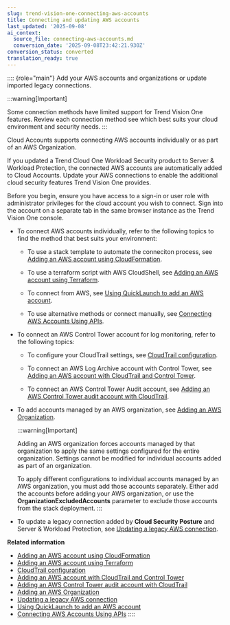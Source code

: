 ```yaml
---
slug: trend-vision-one-connecting-aws-accounts
title: Connecting and updating AWS accounts
last_updated: '2025-09-08'
ai_context:
  source_file: connecting-aws-accounts.md
  conversion_date: '2025-09-08T23:42:21.930Z'
conversion_status: converted
translation_ready: true
---
```


:::: {role="main"}
Add your AWS accounts and organizations or update imported legacy connections.

:::warning[Important]

Some connection methods have limited support for Trend Vision One features. Review each connection method see which best suits your cloud environment and security needs.
:::

Cloud Accounts supports connecting AWS accounts individually or as part of an AWS Organization.

If you updated a Trend Cloud One Workload Security product to Server & Workload Protection, the connected AWS accounts are automatically added to Cloud Accounts. Update your AWS connections to enable the additional cloud security features Trend Vision One provides.

Before you begin, ensure you have access to a sign-in or user role with administrator privileges for the cloud account you wish to connect. Sign into the account on a separate tab in the same browser instance as the Trend Vision One console.

- To connect AWS accounts individually, refer to the following topics to find the method that best suits your environment:

  - To use a stack template to automate the conneciton process, see [Adding an AWS account using CloudFormation](adding-aws-account.mdx).

  - To use a terraform script with AWS CloudShell, see [Adding an AWS account using Terraform](adding-aws-account-using-terraform.mdx).

  - To connect from AWS, see [Using QuickLaunch to add an AWS account](using-quicklaunch-add-aws-account.mdx).

  - To use alternative methods or connect manually, see [Connecting AWS Accounts Using APIs](connecting-aws-accounts-using-apis.mdx).

- To connect an AWS Control Tower account for log monitoring, refer to the following topics:

  - To configure your CloudTrail settings, see [CloudTrail configuration](cloudtrail-configuration.mdx).

  - To connect an AWS Log Archive account with Control Tower, see [Adding an AWS account with CloudTrail and Control Tower](add-cloudtrail-control-tower.mdx).

  - To connect an AWS Control Tower Audit account, see [Adding an AWS Control Tower audit account with CloudTrail](add-aws-control-tower-audit-account.mdx).

- To add accounts managed by an AWS organization, see [Adding an AWS Organization](adding-aws-organizations.mdx).

  :::warning[Important]

  Adding an AWS organization forces accounts managed by that organization to apply the same settings configured for the entire organization. Settings cannot be modified for individual accounts added as part of an organization.

  To apply different configurations to individual accounts managed by an AWS organization, you must add those accounts separately. Either add the accounts before adding your AWS organization, or use the **OrganizationExcludedAccounts** parameter to exclude those accounts from the stack deployment.
  :::

- To update a legacy connection added by **Cloud Security Posture** and Server & Workload Protection, see [Updating a legacy AWS connection](updating-legacy-aws-connection.mdx).

**Related information**

- [Adding an AWS account using CloudFormation](adding-aws-account.md "Add and connect an AWS account to Trend Vision One using a generated stack template to provide security for your cloud assets.")
- [Adding an AWS account using Terraform](adding-aws-account-using-terraform.md "Connect your AWS account using a terraform script to deploy monitoring assets to your account.")
- [CloudTrail configuration](cloudtrail-configuration.md "Configure your CloudTrail settings to provide greater visibility for XDR monitoring.")
- [Adding an AWS account with CloudTrail and Control Tower](add-cloudtrail-control-tower.md "Connect your AWS Log Archive account with AWS CloudTrail and Control Tower configured to allow Trend Vision One to provide security for your multi-account AWS environment.")
- [Adding an AWS Control Tower audit account with CloudTrail](add-aws-control-tower-audit-account.md "Add and connect an AWS audit account with AWS CloudTrail and Control Tower configured to allow Trend Vision One to provide security for your multi-account AWS environment.")
- [Adding an AWS Organization](adding-aws-organizations.md "Quickly add your accounts to Cloud Accounts by connecting your AWS Organization.")
- [Updating a legacy AWS connection](updating-legacy-aws-connection.md "Update your AWS accounts imported from Cloud Security Posture and Server & Workload Protection.")
- [Using QuickLaunch to add an AWS account](using-quicklaunch-add-aws-account.md "Use QuickLaunch to connect your AWS account to the Cloud Accounts app.")
- [Connecting AWS Accounts Using APIs](connecting-aws-accounts-using-apis.md "Use the Trend Vision One APIs to connect AWS accounts, whether your company requires manual deployment of resources, or to customize aspects of the deployment process.")
::::
